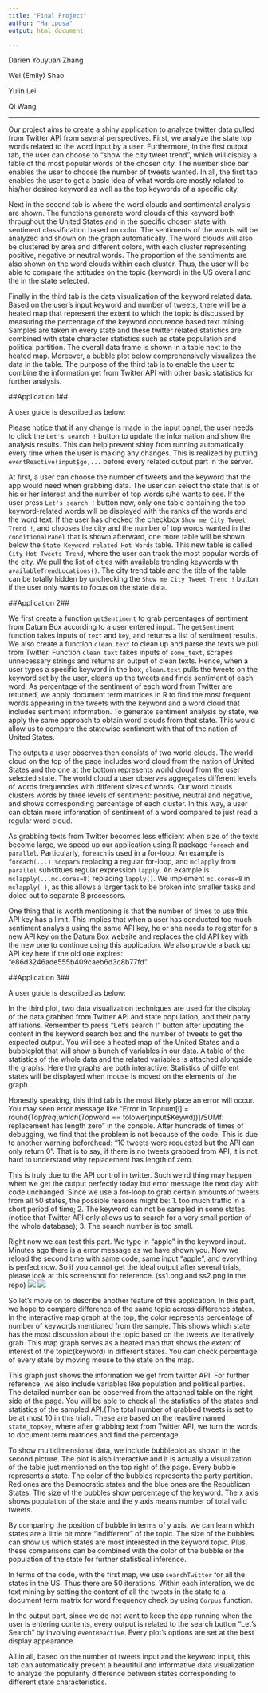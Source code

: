 ```yaml
---
title: "Final Project"
author: "Mariposa"
output: html_document

---
```


Darien Youyuan Zhang

Wei (Emily) Shao

Yulin Lei

Qi Wang

---
Our project aims to create a shiny application to analyze twitter data pulled from Twitter API from several perspectives. First, we analyze the state top words related to the word input by a user. Furthermore, in the first output tab, the user can choose to "show the city tweet trend", which will display a table of the most popular words of the chosen city. The number slide bar enables the user to choose the number of tweets wanted. In all, the first tab enables the user to get a basic idea of what words are mostly related to his/her desired keyword as well as the top keywords of a specific city.

Next in the second tab is where the word clouds and sentimental analysis are shown. The functions generate word clouds of this keyword both throughout the United States and in the specific chosen state with sentiment classification based on color. The sentiments of the words will be analyzed and shown on the graph automatically. The word clouds will also be clustered by area and different colors, with each cluster representing positive, negative or neutral words. The proportion of the sentiments are also shown on the word clouds within each cluster. Thus, the user will be able to compare the attitudes on the topic (keyword) in the US overall and the in the state selected.

Finally in the third tab is the data visualization of the keyword related data. Based on the user's input keyword and number of tweets, there will be a heated map that represent the extent to which the topic is discussed by measuring the percentage of the keyword occurence based text mining. Samples are taken in every state and these twitter related statistics are combined with state character statistics such as state population and political partition. The overall data frame is shown in a table next to the heated map. Moreover, a bubble plot below comprehensively visualizes the data in the table. The purpose of the third tab is to enable the user to combine the information get from Twitter API with other basic statistics for further analysis.


##Application 1##

A user guide is described as below:

Please notice that if any change is made in the input panel, the user needs to click the `Let's search !` button to update the information and show the analysis results. This can help prevent shiny from running automatically every time when the user is making any changes. This is realized by putting `eventReactive(input$go,...` before every related output part in the server.

At first, a user can choose the number of tweets and the keyword that the app would need when grabbing data. The user can select the state that is of his or her interest and the number of top words s/he wants to see. If the user press `Let's search !` button now, only one table containing the top keyword-related words will be displayed with the ranks of the words and the word text. If the user has checked the checkbox `Show me City Tweet Trend !`, and chooses the city and the number of top words wanted in the `conditionalPanel` that is shown afterward, one more table will be shown below the `State Keyword related Hot Words` table. This new table is called `City Hot Tweets Trend`, where the user can track the most popular words of the city. We pull the list of cities with available trending keywords with `availableTrendLocations()`.
The city trend table and the title of the table can be totally hidden by unchecking the `Show me City Tweet Trend !` button if the  user only wants to focus on the state data. 


##Application 2##

We first create a function `getSentiment` to grab percentages of sentiment from Datum Box according to a user entered input. The `getSentiment` function takes inputs of `text` and `key`, and returns a list of sentiment results. We also create a function `clean.text` to clean up and parse the texts we pull from Twitter. Function `clean text` takes inputs of `some_text`, scrapes unnecessary strings and returns an output of clean texts. Hence, when a user types a specific keyword in the box, `clean.text` pulls the tweets on the keyword set by the user, cleans up the tweets and finds sentiment of each word. As percentage of the sentiment of each word from Twitter are returned, we apply document term matrices in R to find the most frequent words appearing in the tweets with the keyword and a word cloud that includes sentiment information. To generate sentiment analysis by state, we apply the same approach to obtain word clouds from that state. This would allow us to compare the statewise sentiment with that of the nation of United States. 

The outputs a user observes then consists of two world clouds. The world cloud on the top of the page includes word cloud from the nation of United States and the one at the bottom represents world cloud from the user selected state. The world cloud a user observes aggregates different levels of words frequencies with different sizes of words. Our word clouds clusters words by three levels of sentiment: positive, neutral and negative, and shows corresponding percentage of each cluster. In this way, a user can obtain more information of sentiment of a word compared to just read a regular word cloud. 

As grabbing texts from Twitter becomes less efficient when size of the texts become large, we speed up our application using R package `foreach` and `parallel`. Particularly, `foreach` is used in a for-loop. An example is `foreach(...) %dopar%` replacing a regular for-loop, and `mclapply` from `parallel` substitues regular expression `lapply`. An example is `mclapply(...mc.cores=8)` replacing `lapply()`. We implement `mc.cores=8` in `mclapply( )`, as this allows a larger task to be broken into smaller tasks and doled out to separate 8 processors.

One thing that is worth mentioning is that the number of times to use this API key has a limit. This implies that when a user has conducted too much sentiment analysis using the same API key, he or she needs to register for a new API key on the Datum Box website and replaces the old API key with the new one to continue using this application. We also provide a back up API key here if the old one expires: "e86d3246ade555b409caeb6d3c8b77fd".


##Application 3##

A user guide is described as below:


In the third plot, two data visualization techniques are used for the display of the data grabbed from Twitter API and state population, and their party affliations. Remember to press "Let's search !" button after updating the content in the keyword search box and the number of tweets to get the expected output. You will see a heated map of the United States and a bubbleplot that will show a bunch of variables in our data. A table of the statistics of the whole data and the related variables is attached alongside the graphs. Here the graphs are both interactive. Statistics of different states will be displayed when mouse is moved on the elements of the graph.

Honestly speaking, this third tab is the most likely place an error will occur. You may seen error message like "Error in Topnum[i] = round(Top$freq[which(Top$word == tolower(input$Keywd))]/SUMf: replacement has length zero" in the console. After hundreds of times of debugging, we find that the problem is not because of the code. This is due to another warning beforehead: "10 tweets were requested but the API can only return 0". That is to say, if there is no tweets grabbed from API, it is not hard to understand why replacement has length of zero. 

This is truly due to the API control in twitter. Such weird thing may happen when we get the output perfectly today but error message the next day with code unchanged. Since we use a for-loop to grab certain amounts of tweets from all 50 states, the possible reasons might be: 1. too much traffic in a short period of time; 2. The keyword can not be sampled in some states.(notice that Twitter API only allows us to search for a very small portion of the whole database); 3. The search number is too small. 

Right now we can test this part. We type in "apple" in the keyword input. Minutes ago there is a error message as we have shown you. Now we reload the second time with same code, same input "apple", and everything is perfect now. So if you cannot get the ideal output after several trials, please look at this screenshot for reference. (ss1.png and ss2.png in the repo)
![](/Users/YY/Downloads/ss1.png)
![](/Users/YY/Downloads/ss2.png)

So let's move on to describe another feature of this application. In this part, we hope to compare difference of the same topic across difference states. In the interactive map graph at the top, the color represents percentage of number of keywords mentioned from the sample. This shows which state has the most discussion about the topic based on the tweets we iteratively grab. This map graph serves as a heated map that shows the extent of interest of the topic(keyword) in different states. You can check percentage of every state by moving mouse to the state on the map.

This graph just shows the information we get from twitter API. For further reference, we also include variables like population and political parties. The detailed number can be observed from the attached table on the right side of the page. You will be able to check all the statistics of the states and statistics of the sampled API.(The total number of grabbed tweets is set to be at most 10 in this trial). These are based on the reactive named `state_topKey`, where after grabbing text from Twitter API, we turn the words to document term matrices and find the percentage.

To show multidimensional data, we include bubbleplot as shown in the second picture. The plot is also interactive and it is actually a visualization of the table just mentioned on the top right of the page. Every bubble represents a state. The color of the bubbles represents the party partition. Red ones are the Democratic states and the blue ones are the Republican States. The size of the bubbles show percentage of the keyword. The x axis shows population of the state and the y axis means number of total valid tweets.

By comparing the position of bubble in terms of y axis, we can learn which states are a little bit more "indifferent" of the topic. The size of the bubbles can show us which states are most interested in the keyword topic. Plus, these comparisons can be combined with the color of the bubble or the population of the state for further statistical inference.

In terms of the code, with the first map, we use `searchTwitter` for all the states in the US. Thus there are 50 iterations. Within each interation, we do text mining by setting the content of all the tweets in the state to a document term matrix for word frequency check by using `Corpus` function. 

In the output part, since we do not want to keep the app running when the user is entering contents, every output is related to the search button "Let's Search" by involving `eventReactive`. Every plot's options are set at the best display appearance.

All in all, based on the number of tweets input and the keyword input, this tab can automatically present a beautiful and informative data visualization to analyze the popularity difference between states corresponding to different state characteristics.
